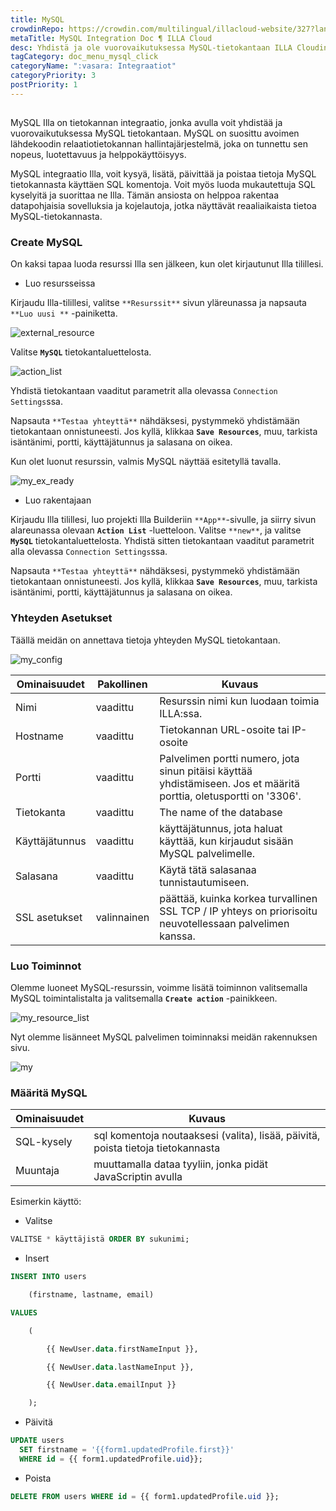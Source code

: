 ```yaml
---
title: MySQL
crowdinRepo: https://crowdin.com/multilingual/illacloud-website/327?languages=fi&filter=basic&value=0
metaTitle: MySQL Integration Doc ¶ ILLA Cloud
desc: Yhdistä ja ole vuorovaikutuksessa MySQL-tietokantaan ILLA Cloudin avulla. Luo sovelluksia, jotka voivat kysyä, manipuloida ja visualisoida tietoa. Automatisoi ja optimoi datan työnkulku.
tagCategory: doc_menu_mysql_click
categoryName: ":vasara: Integraatiot"
categoryPriority: 3
postPriority: 1
---
```


## <h2 hidden>Mitä MySQL on?</h2>

MySQL Illa on tietokannan integraatio, jonka avulla voit yhdistää ja vuorovaikutuksessa MySQL tietokantaan. MySQL on suosittu avoimen lähdekoodin relaatiotietokannan hallintajärjestelmä, joka on tunnettu sen nopeus, luotettavuus ja helppokäyttöisyys.

MySQL integraatio Illa, voit kysyä, lisätä, päivittää ja poistaa tietoja MySQL tietokannasta käyttäen SQL komentoja. Voit myös luoda mukautettuja SQL kyselyitä ja suorittaa ne Illa. Tämän ansiosta on helppoa rakentaa datapohjaisia sovelluksia ja kojelautoja, jotka näyttävät reaaliaikaista tietoa MySQL-tietokannasta.

### Create MySQL

On kaksi tapaa luoda resurssi Illa sen jälkeen, kun olet kirjautunut Illa tilillesi.

-   Luo resursseissa

Kirjaudu Illa-tilillesi, valitse `**Resurssit**` sivun yläreunassa ja napsauta `**Luo uusi **` -painiketta.

![external_resource](https://cdn.illacloud.com/official-website/img/docs/external_resource.png)

Valitse **`MySQL`** tietokantaluettelosta.

![action_list](https://cdn.illacloud.com/official-website/img/docs/action_list.png)

Yhdistä tietokantaan vaaditut parametrit alla olevassa `Connection Settings`ssa.

Napsauta `**Testaa yhteyttä**` nähdäksesi, pystymmekö yhdistämään tietokantaan onnistuneesti. Jos kyllä, klikkaa **`Save Resources`**, muu, tarkista isäntänimi, portti, käyttäjätunnus ja salasana on oikea.

Kun olet luonut resurssin, valmis MySQL näyttää esitetyllä tavalla.

![my_ex_ready](https://cdn.illacloud.com/official-website/img/docs/my_ex_ready.png)

-   Luo rakentajaan

Kirjaudu Illa tilillesi, luo projekti Illa Builderiin `**App**`-sivulle, ja siirry sivun alareunassa olevaan **`Action List`** -luetteloon. Valitse `**new**`, ja valitse **`MySQL`** tietokantaluettelosta. Yhdistä sitten tietokantaan vaaditut parametrit alla olevassa `Connection Settings`ssa.

Napsauta `**Testaa yhteyttä**` nähdäksesi, pystymmekö yhdistämään tietokantaan onnistuneesti. Jos kyllä, klikkaa **`Save Resources`**, muu, tarkista isäntänimi, portti, käyttäjätunnus ja salasana on oikea.

### Yhteyden Asetukset

Täällä meidän on annettava tietoja yhteyden MySQL tietokantaan.

![my_config](https://cdn.illacloud.com/official-website/img/docs/my_config.png)

| Ominaisuudet      | Pakollinen  | Kuvaus                                                                                                                         |
| ----------------- | ----------- | ------------------------------------------------------------------------------------------------------------------------------ |
| Nimi              | vaadittu    | Resurssin nimi kun luodaan toimia ILLA:ssa.                                                                                    |
| Hostname          | vaadittu    | Tietokannan URL-osoite tai IP-osoite                                                                                           |
| Portti            | vaadittu    | Palvelimen portti numero, jota sinun pitäisi käyttää yhdistämiseen. Jos et määritä porttia, oletusportti on '3306'.            |
| Tietokanta        | vaadittu    | The name of the database                                                                                                       |
| Käyttäjätunnus    | vaadittu    | käyttäjätunnus, jota haluat käyttää, kun kirjaudut sisään MySQL palvelimelle.                                                  |
| Salasana          | vaadittu    | Käytä tätä salasanaa tunnistautumiseen.                                                                                        |
| SSL asetukset     | valinnainen | päättää, kuinka korkea turvallinen SSL TCP / IP yhteys on priorisoitu neuvotellessaan palvelimen kanssa.                       |

### Luo Toiminnot

Olemme luoneet MySQL-resurssin, voimme lisätä toiminnon valitsemalla MySQL toimintalistalta ja valitsemalla **`Create action`** -painikkeen.

![my_resource_list](https://cdn.illacloud.com/official-website/img/docs/my_resource_list.png)

Nyt olemme lisänneet MySQL palvelimen toiminnaksi meidän rakennuksen sivu.

![my](https://cdn.illacloud.com/official-website/img/docs/my.png)

### Määritä MySQL

| Ominaisuudet  | Kuvaus                                                                           |
| ------------- | -------------------------------------------------------------------------------- |
| SQL-kysely    | sql komentoja noutaaksesi (valita), lisää, päivitä, poista tietoja tietokannasta |
| Muuntaja      | muuttamalla dataa tyyliin, jonka pidät JavaScriptin avulla                       |

Esimerkin käyttö:

-   Valitse

```sql
VALITSE * käyttäjistä ORDER BY sukunimi;
```

-   Insert

```sql
INSERT INTO users

	(firstname, lastname, email)

VALUES

	(

		{{ NewUser.data.firstNameInput }},

		{{ NewUser.data.lastNameInput }},

		{{ NewUser.data.emailInput }}

	);
```

-   Päivitä

```sql
UPDATE users
  SET firstname = '{{form1.updatedProfile.first}}'
  WHERE id = {{ form1.updatedProfile.uid}};
```

-   Poista

```sql
DELETE FROM users WHERE id = {{ form1.updatedProfile.uid }};
```
